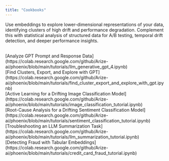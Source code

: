 ```yaml
---
title: "Cookbooks"
---
```


Use embeddings to explore lower-dimensional representations of your data, identifying clusters of high drift and performance degradation. Complement this with statistical analysis of structured data for A/B testing, temporal drift detection, and deeper performance insights.

<CardGroup cols={3}>
<Card img="https://storage.googleapis.com/arize-phoenix-assets/assets/images/phoenix-docs-images/c5e171ba-image.avif" title="**Embeddings Analysis: Data Exploration**">
<br />
[Analyze GPT Prompt and Response Data](https://colab.research.google.com/github/Arize-ai/phoenix/blob/main/tutorials/llm_generative_gpt_4.ipynb)
<br />
[Find Clusters, Export, and Explore with GPT](https://colab.research.google.com/github/Arize-ai/phoenix/blob/main/tutorials/find_cluster_export_and_explore_with_gpt.ipynb)
</Card>
<Card img="https://storage.googleapis.com/arize-phoenix-assets/assets/images/phoenix-docs-images/5a584d28-image.jpeg" title="**Embeddings Analysis: Model Performance**">
<br />
[Active Learning for a Drifting Image Classification Model](https://colab.research.google.com/github/Arize-ai/phoenix/blob/main/tutorials/image_classification_tutorial.ipynb)
<br />
[Root-Cause Analysis for a Drifting Sentiment Classification Model](https://colab.research.google.com/github/Arize-ai/phoenix/blob/main/tutorials/sentiment_classification_tutorial.ipynb)
<br />
[Troubleshooting an LLM Summarization Task](https://colab.research.google.com/github/Arize-ai/phoenix/blob/main/tutorials/llm_summarization_tutorial.ipynb)
</Card>

<Card img="https://storage.googleapis.com/arize-phoenix-assets/assets/images/phoenix-docs-images/8297409a-image.avif" title="**Structured Data Analysis**">
<br />
[Detecting Fraud with Tabular Embeddings](https://colab.research.google.com/github/Arize-ai/phoenix/blob/main/tutorials/credit_card_fraud_tutorial.ipynb)
</Card>
</CardGroup>
